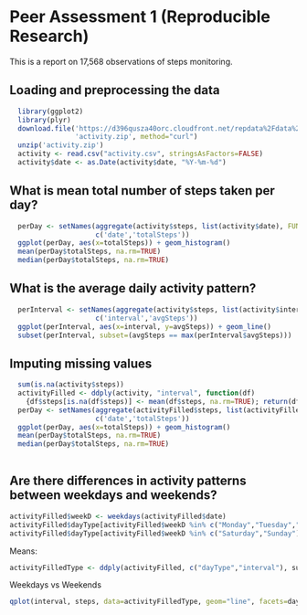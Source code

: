 Peer Assessment 1 (Reproducible Research)
========================================================

This is a report on 17,568 observations of steps monitoring.

## Loading and preprocessing the data

```r
  library(ggplot2)
  library(plyr)
  download.file('https://d396qusza40orc.cloudfront.net/repdata%2Fdata%2Factivity.zip', 
                'activity.zip', method="curl")
  unzip('activity.zip')
  activity <- read.csv("activity.csv", stringsAsFactors=FALSE)
  activity$date <- as.Date(activity$date, "%Y-%m-%d")  
```

## What is mean total number of steps taken per day?

```r
  perDay <- setNames(aggregate(activity$steps, list(activity$date), FUN = sum, na.rm = TRUE), 
                     c('date','totalSteps')) 
  ggplot(perDay, aes(x=totalSteps)) + geom_histogram()
  mean(perDay$totalSteps, na.rm=TRUE)
  median(perDay$totalSteps, na.rm=TRUE)
```

## What is the average daily activity pattern?

```r
  perInterval <- setNames(aggregate(activity$steps, list(activity$interval), FUN = mean, na.rm = TRUE),
                     c('interval','avgSteps'))  
  ggplot(perInterval, aes(x=interval, y=avgSteps)) + geom_line()
  subset(perInterval, subset=(avgSteps == max(perInterval$avgSteps))) 
```

## Imputing missing values
```r
  sum(is.na(activity$steps))
  activityFilled <- ddply(activity, "interval", function(df)
    {df$steps[is.na(df$steps)] <- mean(df$steps, na.rm=TRUE); return(df)})
  perDay <- setNames(aggregate(activityFilled$steps, list(activityFilled$date), FUN = sum, na.rm = TRUE), 
                     c('date','totalSteps')) 
  ggplot(perDay, aes(x=totalSteps)) + geom_histogram()
  mean(perDay$totalSteps, na.rm=TRUE)
  median(perDay$totalSteps, na.rm=TRUE)
  
```

## Are there differences in activity patterns between weekdays and weekends?

```r
activityFilled$weekD <- weekdays(activityFilled$date)
activityFilled$dayType[activityFilled$weekD %in% c("Monday","Tuesday","Wednesday","Thursday","Friday")] <- "weekday"
activityFilled$dayType[activityFilled$weekD %in% c("Saturday","Sunday")] <- "weekend"
```
Means:
```r
activityFilledType <- ddply(activityFilled, c("dayType","interval"), summarize, steps = mean(steps))
```
Weekdays vs Weekends
```r
qplot(interval, steps, data=activityFilledType, geom="line", facets=dayType~.)
```




